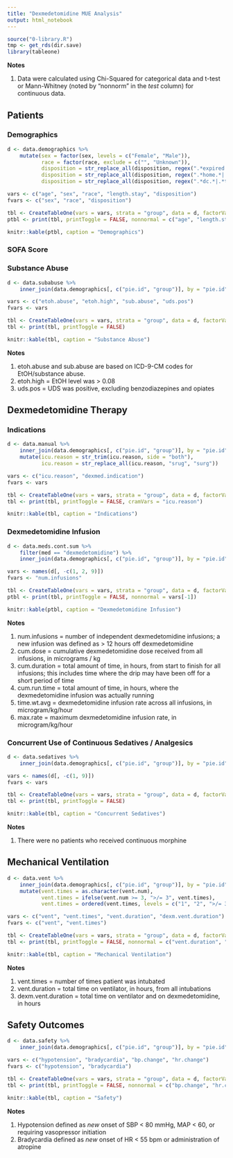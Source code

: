 ```yaml
---
title: "Dexmedetomidine MUE Analysis"
output: html_notebook
---
```


```r
source("0-library.R")
tmp <- get_rds(dir.save)
library(tableone)
```

**Notes**

1. Data were calculated using Chi-Squared for categorical data and t-test or Mann-Whitney (noted by "nonnorm" in the *test* column) for continuous data.

## Patients

### Demographics
```r
d <- data.demographics %>%
    mutate(sex = factor(sex, levels = c("Female", "Male")),
           race = factor(race, exclude = c("", "Unknown")),
           disposition = str_replace_all(disposition, regex(".*expired.*|.*hospice.*|.*deceased.*", ignore_case = TRUE), "Deceased/Hospice"),
           disposition = str_replace_all(disposition, regex(".*home.*|.*against.*", ignore_case = TRUE), "Home"),
           disposition = str_replace_all(disposition, regex(".*dc.*|.*transfer.*|.*care.*|.*skill.*", ignore_case = TRUE), "Transferred"))

vars <- c("age", "sex", "race", "length.stay", "disposition")
fvars <- c("sex", "race", "disposition")

tbl <- CreateTableOne(vars = vars, strata = "group", data = d, factorVars = fvars)
ptbl <- print(tbl, printToggle = FALSE, nonnormal = c("age", "length.stay"))

knitr::kable(ptbl, caption = "Demographics")
```

### SOFA Score

### Substance Abuse

```r
d <- data.subabuse %>%
    inner_join(data.demographics[, c("pie.id", "group")], by = "pie.id") 

vars <- c("etoh.abuse", "etoh.high", "sub.abuse", "uds.pos")
fvars <- vars

tbl <- CreateTableOne(vars = vars, strata = "group", data = d, factorVars = fvars)
tbl <- print(tbl, printToggle = FALSE)

knitr::kable(tbl, caption = "Substance Abuse")
```

**Notes**

1. etoh.abuse and sub.abuse are based on ICD-9-CM codes for EtOH/substance abuse.
2. etoh.high = EtOH level was > 0.08
3. uds.pos = UDS was positive, excluding benzodiazepines and opiates

## Dexmedetomidine Therapy

### Indications
```r
d <- data.manual %>%
    inner_join(data.demographics[, c("pie.id", "group")], by = "pie.id") %>%
    mutate(icu.reason = str_trim(icu.reason, side = "both"),
           icu.reason = str_replace_all(icu.reason, "srug", "surg")) 

vars <- c("icu.reason", "dexmed.indication")
fvars <- vars

tbl <- CreateTableOne(vars = vars, strata = "group", data = d, factorVars = fvars)
tbl <- print(tbl, printToggle = FALSE, cramVars = "icu.reason")

knitr::kable(tbl, caption = "Indications")
```

### Dexmedetomidine Infusion

```r
d <- data.meds.cont.sum %>%
    filter(med == "dexmedetomidine") %>%
    inner_join(data.demographics[, c("pie.id", "group")], by = "pie.id") 

vars <- names(d[, -c(1, 2, 9)])
fvars <- "num.infusions"

tbl <- CreateTableOne(vars = vars, strata = "group", data = d, factorVars = fvars)
ptbl <- print(tbl, printToggle = FALSE, nonnormal = vars[-1])

knitr::kable(ptbl, caption = "Dexmedetomidine Infusion")
```

**Notes**

1. num.infusions = number of independent dexmedetomidine infusions; a new infusion was defined as > 12 hours off dexmedetomidine
2. cum.dose = cumulative dexmedetomidine dose received from all infusions, in micrograms / kg
3. cum.duration = total amount of time, in hours, from start to finish for all infusions; this includes time where the drip may have been off for a short period of time
4. cum.run.time = total amount of time, in hours, where the dexmedetomidine infusion was actually running
5. time.wt.avg = dexmedetomidine infusion rate across all infusions, in microgram/kg/hour
6. max.rate = maximum dexmedetomidine infusion rate, in microgram/kg/hour

### Concurrent Use of Continuous Sedatives / Analgesics

```r
d <- data.sedatives %>%
    inner_join(data.demographics[, c("pie.id", "group")], by = "pie.id") 

vars <- names(d[, -c(1, 9)])
fvars <- vars

tbl <- CreateTableOne(vars = vars, strata = "group", data = d, factorVars = fvars)
tbl <- print(tbl, printToggle = FALSE)

knitr::kable(tbl, caption = "Concurrent Sedatives")
```

**Notes**

1. There were no patients who received continuous morphine

## Mechanical Ventilation

```r
d <- data.vent %>%
    inner_join(data.demographics[, c("pie.id", "group")], by = "pie.id") %>%
    mutate(vent.times = as.character(vent.num),
           vent.times = ifelse(vent.num >= 3, ">/= 3", vent.times),
           vent.times = ordered(vent.times, levels = c("1", "2", ">/= 3")))

vars <- c("vent", "vent.times", "vent.duration", "dexm.vent.duration")
fvars <- c("vent", "vent.times")

tbl <- CreateTableOne(vars = vars, strata = "group", data = d, factorVars = fvars)
tbl <- print(tbl, printToggle = FALSE, nonnormal = c("vent.duration", "dexm.vent.duration"))

knitr::kable(tbl, caption = "Mechanical Ventilation")
```

**Notes**

1. vent.times = number of times patient was intubated
2. vent.duration = total time on ventilator, in hours, from all intubations
3. dexm.vent.duration = total time on ventilator and on dexmedetomidine, in hours

## Safety Outcomes

```r
d <- data.safety %>%
    inner_join(data.demographics[, c("pie.id", "group")], by = "pie.id") 

vars <- c("hypotension", "bradycardia", "bp.change", "hr.change")
fvars <- c("hypotension", "bradycardia")

tbl <- CreateTableOne(vars = vars, strata = "group", data = d, factorVars = fvars)
tbl <- print(tbl, printToggle = FALSE, nonnormal = c("bp.change", "hr.change"))

knitr::kable(tbl, caption = "Safety")
```

**Notes**

1. Hypotension defined as *new* onset of SBP < 80 mmHg, MAP < 60, or requiring vasopressor initiation
2. Bradycardia defined as *new* onset of HR < 55 bpm or administration of atropine
